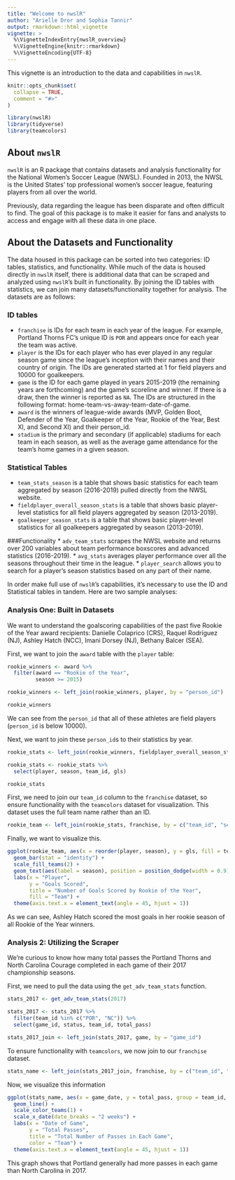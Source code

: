 ```yaml
---
title: "Welcome to nwslR"
author: "Arielle Dror and Sophia Tannir"
output: rmarkdown::html_vignette
vignette: >
  %\VignetteIndexEntry{nwslR_overview}
  %\VignetteEngine{knitr::rmarkdown}
  %\VignetteEncoding{UTF-8}
---
```

This vignette is an introduction to the data and capabilities in `nwslR`.

```r
knitr::opts_chunk$set(
  collapse = TRUE,
  comment = "#>"
)
```

```r
library(nwslR)
library(tidyverse)
library(teamcolors)
```

## About `nwslR`
`nwslR` is an R package that contains datasets and analysis functionality for the National Women's Soccer League (NWSL). Founded in 2013, the NWSL is the United States' top professional women's soccer league, featuring players from all over the world. 

Previously, data regarding the league has been disparate and often difficult to find. The goal of this package is to make it easier for fans and analysts to access and engage with all these data in one place. 

## About the Datasets and Functionality 

The data housed in this package can be sorted into two categories: ID tables, statistics, and functionality. While much of the data is housed directly in `nwslR` itself, there is additional data that can be scraped and analyzed using `nwslR`'s built in functionality. By joining the ID tables with statistics, we can join many datasets/functionality together for analysis. The datasets are as follows:

### ID tables
* `franchise` is IDs for each team in each year of the league. For example, Portland Thorns FC's unique ID is `POR` and appears once for each year the team was active. 
* `player` is the IDs for each player who has ever played in any regular season game since the league's inception with their names and their country of origin. The IDs are generated started at 1 for field players and 10000 for goalkeepers. 
* `game` is the ID for each game played in years 2015-2019 (the remaining years are forthcoming) and the game's scoreline and winner. If there is a draw, then the winner is reported as `NA`. The IDs are structured in the following format: home-team-vs-away-team-date-of-game. 
* `award` is the winners of league-wide awards (MVP, Golden Boot, Defender of the Year, Goalkeeper of the Year, Rookie of the Year, Best XI, and Second XI) and their person_id. 
* `stadium` is the primary and secondary (if applicable) stadiums for each team in each season, as well as the average game attendance for the team's home games in a given season. 

### Statistical Tables 
* `team_stats_season` is a table that shows basic statistics for each team aggregated by season (2016-2019) pulled directly from the NWSL website.  
* `fieldplayer_overall_season_stats` is a table that shows basic player-level statistics for all field players aggregated by season (2013-2019). 
* `goalkeeper_season_stats` is a table that shows basic player-level statistics for all goalkeepers aggregated by season (2013-2019).

###Functionality
* `adv_team_stats` scrapes the NWSL website and returns over 200 variables about team performance boxscores and advanced statistics (2016-2019).
* `avg_stats` averages player performance over all the seasons throughout their time in the league. 
* `player_search` allows you to search for a player's season statistics based on any part of their name. 

In order make full use of `nwslR`'s capabilities, it's necessary to use the ID and Statistical tables in tandem. Here are two sample analyses: 

### Analysis One: Built in Datasets 

We want to understand the goalscoring capabilities of the past five Rookie of the Year award recipients: Danielle Colaprico (CRS), Raquel Rodríguez (NJ), Ashley Hatch (NCC), Imani Dorsey (NJ), Bethany Balcer (SEA). 

First, we want to join the `award` table with the `player` table: 
```r
rookie_winners <- award %>%
  filter(award == "Rookie of the Year", 
         season >= 2015)

rookie_winners <- left_join(rookie_winners, player, by = "person_id")

rookie_winners
```

We can see from the `person_id` that all of these athletes are field players (`person_id` is below 10000). 

Next, we want to join these `person_id`s to their statistics by year. 

```r
rookie_stats <- left_join(rookie_winners, fieldplayer_overall_season_stats, by = c("person_id", "season")) 

rookie_stats <- rookie_stats %>%
  select(player, season, team_id, gls)

rookie_stats
```

 First, we need to join our `team_id` column to the `franchise` dataset, so ensure functionality with the `teamcolors` dataset for visualization. This dataset uses the full team name rather than an ID. 
```r
rookie_team <- left_join(rookie_stats, franchise, by = c("team_id", "season"))

```

Finally, we want to visualize this. 

```r
ggplot(rookie_team, aes(x = reorder(player, season), y = gls, fill = team_name)) +
  geom_bar(stat = "identity") +
  scale_fill_teams(2) +
  geom_text(aes(label = season), position = position_dodge(width = 0.9), vjust = -0.25) +
  labs(x = "Player",
       y = "Goals Scored",
       title = "Number of Goals Scored by Rookie of the Year", 
       fill = "Team") +
  theme(axis.text.x = element_text(angle = 45, hjust = 1))
```


As we can see, Ashley Hatch scored the most goals in her rookie season of all Rookie of the Year winners. 


### Analysis 2: Utilizing the Scraper

We're curious to know how many total passes the Portland Thorns and North Carolina Courage completed in each game of their 2017 championship seasons.

First, we need to pull the data using the `get_adv_team_stats` function. 

```r
stats_2017 <- get_adv_team_stats(2017)

stats_2017 <- stats_2017 %>%
  filter(team_id %in% c("POR", "NC")) %>%
  select(game_id, status, team_id, total_pass)

stats_2017_join <- left_join(stats_2017, game, by = "game_id")
```

To ensure functionality with `teamcolors`, we now join to our `franchise` dataset.

```r
stats_name <- left_join(stats_2017_join, franchise, by = c("team_id", "season"))
```

Now, we visualize this information 

```r
ggplot(stats_name, aes(x = game_date, y = total_pass, group = team_id, color = team_name)) +
  geom_line() +
  scale_color_teams(1) +
  scale_x_date(date_breaks = "2 weeks") +
  labs(x = "Date of Game",
       y = "Total Passes",
       title = "Total Number of Passes in Each Game", 
       color = "Team") +
  theme(axis.text.x = element_text(angle = 45, hjust = 1))

```
This graph shows that Portland generally had more passes in each game than North Carolina in 2017. 
